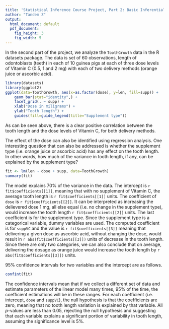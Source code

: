 ```yaml
---
title: 'Statistical Inference Course Project, Part 2: Basic Inferential Data Analysis'
author: "Tandem Z"
output:
  html_document: default
  pdf_document:
    fig_height: 3
    fig_width: 5
---
```


In the second part of the project, we analyze the `ToothGrowth` data in the R
datasets package. The data is set of 60 observations, length of odontoblasts
(teeth) in each of 10 guinea pigs at each of three dose levels of Vitamin C
(0.5, 1 and 2 mg) with each of two delivery methods (orange juice or ascorbic
acid).

```r
library(datasets)
library(ggplot2)
ggplot(data=ToothGrowth, aes(x=as.factor(dose), y=len, fill=supp)) +
    geom_bar(stat="identity",) +
    facet_grid(. ~ supp) +
    xlab("Dose in miligrams") +
    ylab("Tooth length") +
    guides(fill=guide_legend(title="Supplement type"))
```

As can be seen above, there is a clear positive correlation between the
tooth length and the dose levels of Vitamin C, for both delivery methods.

The effect of the dose can also be identified using regression analysis. One
interesting question that can also be addressed is whether the supplement type
(i.e. orange juice or ascorbic acid) has any effect on the tooth length. In other
words, how much of the variance in tooth length, if any, can be explained by
the supplement type?


```r
fit <- lm(len ~ dose + supp, data=ToothGrowth)
summary(fit)
```

The model explains 70% of the variance in the data.
The intercept is `r fit$coefficients[[1]]`, meaning that with no supplement of
Vitamin C, the average tooth length is `r fit$coefficients[[1]]` units. The
coefficient of `dose` is `r fit$coefficients[[2]]`. It can be interpreted as
increasing the delievered dose 1 mg, all else equal (i.e. no change in the
supplement type), would increase the tooth length `r fit$coefficients[[2]]` units.
The last coefficient is for the supplement type. Since the supplement type is
a categorical variable, dummy variables are used. The computed coefficient
is for `suppVC` and the value is `r fit$coefficients[[3]]` meaning that delivering
a given dose as ascorbic acid, without changing the dose, would result in
`r abs(fit$coefficients[[3]])` units of decrease in the tooth length. Since there
are only two categories, we can also conclude that on average, delivering the dosage as
orange juice would increase the tooth length by `r abs(fit$coefficients[[3]])` units.

95% confidence intervals for two variables and the intercept are as follows.
```r
confint(fit)
```
The confidence intervals mean that if we collect a different set of data and
estimate parameters of the linear model many times, 95% of the time, the
coefficient estimations will be in these ranges. For each coefficient (i.e.
intercept, `dose` and `suppVC`), the null hypothesis is that the coefficients are
zero, meaning that no tooth length variation is explained by that variable.
All _p_-values are less than 0.05, rejecting the null hypothesis and suggesting
that each variable explains a significant portion of variability in tooth length,
assuming the significance level is 5%.
